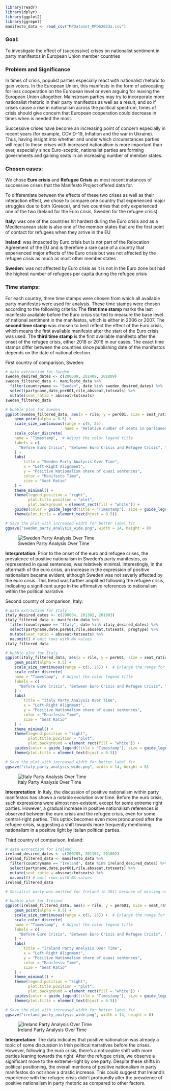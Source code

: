 ```r
library(readr)
library(dplyr)
library(ggplot2)
library(ggrepel)
manifesto_data <- read_csv("MPDataset_MPDS2023a.csv")
```
### Goal: 
To investigate the effect of (successive) crises on nationalist sentiment in party manifestos in European Union member countries

### Problem and Significance

In times of crisis, populist parties especially react with nationalist rhetoric to gain voters. In the European Union, this manifests in the form of advocating for less cooperation on the European level or even arguing for leaving the European Union altogether. Mainstream parties may try to incorporate more nationalist rhetoric in their party manifestos as well as a result, and so if crises cause a rise in nationalism across the political spectrum, times of crisis should give concern that European cooperation could decrease in times when is needed the most.

Successive crises have become an increasing point of concern especially in recent years (for example, COVID-19, Inflation and the war in Ukraine). Thus, having insight into whether and under which circumstances parties will react to these crises with increased nationalism is more important than ever, especially since Euro-sceptic, nationalist parties are forming governments and gaining seats in an increasing number of member states.

### Chosen cases: 
We chose **Euro crisis** and **Refugee Crisis** as most recent instances of successive crises that the Manifesto Project offered data for.

To differentiate between the effects of these two crises as well as their interaction effect, we chose to compare one country that experienced major struggles due to both (Greece), and two countries that only experienced one of the two (Ireland for the Euro crisis, Sweden for the refugee crisis).

**Italy**: was one of the countries hit hardest during the Euro crisis and as a Mediterranean state is also one of the member states that are the first point of contact for refugees when they arrive in the EU

**Ireland**: was impacted by Euro crisis but is not part of the Relocation Agreement of the EU and is therefore a rare case of a country that experienced major effects of the Euro crisis but was not affected by the refugee crisis as much as most other member states

**Sweden**: was not affected by Euro crisis as it is not in the Euro zone but had the highest number of refugees per capita during the refugee crisis

### Time stamps:
For each country, three time stamps were chosen from which all available party manifestos were used for analysis. These time stamps were chosen according to the following criteria: The **first time stamp** marks the last manifesto available before the Euro crisis started to measure the base level of national sentiment in the manifestos, which is either in 2006 or 2007. The **second time stamp** was chosen to best reflect the effect of the Euro crisis, which means the first available manifesto after the start of the Euro crisis was used. The **third time stamp** is the first available manifesto after the onset of the refugee crisis, either 2018 or 2016 in our cases. The exact time stamps differ between the countries since publishing date of the manifestos depends on the date of national election.

First country of comparison, Sweden:
```r
# data extraction for Sweden
sweden_desired_dates <- c(200609, 201409, 201809)
sweden_filtered_data <- manifesto_data %>%
  filter(countryname == "Sweden", date %in% sweden_desired_dates) %>%
  select(partyname,date,per601,rile,absseat,totseats) %>%
  mutate(seat_ratio = absseat/totseats)
sweden_filtered_data

# bubble plot for Sweden
ggplot(sweden_filtered_data, aes(x = rile, y = per601, size = seat_ratio, color = as.factor(date))) + 
    geom_point(alpha = 0.5) +
    scale_size_continuous(range = c(5, 25),
                          name = "Relative number of seats in parliament") +  # Enlarge the range for bubble sizes
    scale_color_discrete(
    name = "Timestamp",  # Adjust the color legend title
    labels = c(
      "Before Euro Crisis", "Between Euro Crisis and Refugee Crisis", "After Refugee Crisis")  # Adjust the color legend
    ) +
    labs(
        title = "Sweden Party Analysis Over Time", 
        x = "Left-Right Alignment", 
        y = "Positive Nationalism share of quasi sentences", 
        color = "Manifesto Time",
        size = "Seat Ratio"
    ) +
    theme_minimal() +
    theme(legend.position = "right", 
          plot.title.position = "plot", 
          plot.background = element_rect(fill = "white")) + 
    guides(color = guide_legend(title = "Timestamp"), size = guide_legend(title = "Seat Ratio")) +
    theme(plot.title = element_text(hjust = 0.5))

# Save the plot with increased width for better label fit
ggsave("sweden_party_analysis_wide.png", width = 14, height = 8)
```
![Sweden Party Analysis Over Time](sweden_party_analysis_wide.png)

**Interpretation**: Prior to the onset of the euro and refugee crises, the prevalence of positive nationalism in Sweden's party manifestos, as represented in quasi sentences, was relatively minimal. Interestingly, in the aftermath of the euro crisis, an increase in the expression of positive nationalism became evident, although Sweden was not severly affected by the euro crisis. This trend was further amplified following the refugee crisis, indicating a significant surge in the affirmative references to nationalism within the political narrative.


Second country of comparison, Italy:
```r
# data extraction for Italy
italy_desired_dates <- c(200604, 201302, 201803)
italy_filtered_data <- manifesto_data %>%
  filter(countryname == "Italy", date %in% italy_desired_dates) %>%
  select(partyname,date,per601,rile,absseat,totseats, progtype) %>%
  mutate(seat_ratio = absseat/totseats) %>%
  na.omit() # omit rows with NA values
italy_filtered_data

# bubble plot for Italy
ggplot(italy_filtered_data, aes(x = rile, y = per601, size = seat_ratio, color = as.factor(date))) + 
    geom_point(alpha = 0.5) +
    scale_size_continuous(range = c(5, 25)) +  # Enlarge the range for bubble sizes
    scale_color_discrete(
    name = "Timestamp",  # Adjust the color legend title
    labels = c(
      "Before Euro Crisis", "Between Euro Crisis and Refugee Crisis", "After Refugee Crisis")  # Adjust the color legend
    ) +
    labs(
        title = "Italy Party Analysis Over Time", 
        x = "Left-Right Alignment", 
        y = "Positive Nationalism share of quasi sentences", 
        color = "Manifesto Time",
        size = "Seat Ratio"
    ) +
    theme_minimal() +
    theme(legend.position = "right", 
          plot.title.position = "plot", 
          plot.background = element_rect(fill = "white")) + 
    guides(color = guide_legend(title = "Timestamp"), size = guide_legend(title = "Seat Ratio")) +
    theme(plot.title = element_text(hjust = 0.5))

# Save the plot with increased width for better label fit
ggsave("italy_party_analysis_wide.png", width = 14, height = 8)
```
![Italy Party Analysis Over Time](italy_party_analysis_wide.png)

**Interpretation**: In Italy, the discussion of positive nationalism within party manifestos has shown a notable evolution over time. Before the euro crisis, such expressions were almost non-existent, except for some extreme right parties. However, a gradual increase in positive nationalism references is observed between the euro crisis and the refugee crisis, even for some central-right parties. This uptick becomes even more pronounced after the refugee crisis, suggesting a shift towards more frequently mentioning nationalism in a positive light by Italian political parties.


Third country of comparison, Ireland:
```r
# data extraction for Ireland
ireland_desired_dates <- c(200705, 201102, 201602)
ireland_filtered_data <- manifesto_data %>%
  filter(countryname == "Ireland", date %in% ireland_desired_dates) %>%
  select(partyname,date,per601,rile,absseat,totseats) %>%
  mutate(seat_ratio = absseat/totseats) %>%
  na.omit() # omit rows with NA values
ireland_filtered_data

# Socialist party was omitted for Ireland in 2011 because of missing number of seats

# bubble plot for Ireland
ggplot(ireland_filtered_data, aes(x = rile, y = per601, size = seat_ratio, color = as.factor(date))) + 
    geom_point(alpha = 0.5) +
    scale_size_continuous(range = c(5, 25)) +  # Enlarge the range for bubble sizes
    scale_color_discrete(
    name = "Timestamp",  # Adjust the color legend title
    labels = c(
      "Before Euro Crisis", "Between Euro Crisis and Refugee Crisis", "After Refugee Crisis")  # Adjust the color legend
    ) +
    labs(
        title = "Ireland Party Analysis Over Time", 
        x = "Left-Right Alignment", 
        y = "Positive Nationalism share of quasi sentences", 
        color = "Manifesto Time",
        size = "Seat Ratio"
    ) +
    theme_minimal() +
    theme(legend.position = "right", 
          plot.title.position = "plot", 
          plot.background = element_rect(fill = "white")) + 
    guides(color = guide_legend(title = "Timestamp"), size = guide_legend(title = "Seat Ratio")) +
    theme(plot.title = element_text(hjust = 0.5))

# Save the plot with increased width for better label fit
ggsave("ireland_party_analysis_wide.png", width = 14, height = 8)

```
![Ireland Party Analysis Over Time](ireland_party_analysis_wide.png)

**Interpretation**: The data indicates that positive nationalism was already a topic of some discussion in Irish political narratives before the crises. However, following the euro crisis, there's a noticeable shift with more parties leaning towards the right. After the refugee crisis, we observe a significant move to the extreme-right by one party. Despite these shifts in political positioning, the overall mentions of positive nationalism in party manifestos do not show a drastic increase. This could suggest that Ireland's experience with the refugee crisis didn't profoundly alter the prevalence of positive nationalism in party rhetoric as compared to other factors.

